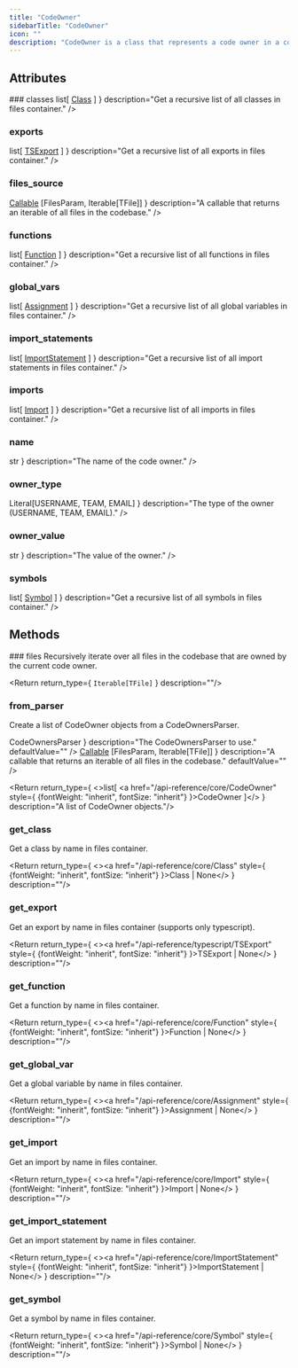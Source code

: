 ```yaml
---
title: "CodeOwner"
sidebarTitle: "CodeOwner"
icon: ""
description: "CodeOwner is a class that represents a code owner in a codebase. It is used to iterate over all files that are owned by a specific owner."
---
```


<GithubLinkNote link="https://github.com/codegen-sh/codegen/blob/develop/src/codegen/sdk/core/codeowner.py#L26-L102" />


## Attributes
<HorizontalDivider />
### <span className="text-primary">classes</span>
<HorizontalDivider light={true} />
<Attribute type={ <><span>list[</span> <a href="/api-reference/core/Class" style={ {fontWeight: "inherit", fontSize: "inherit"} }>Class</a> <span>]</span></> } description="Get a recursive list of all classes in files container." />

### <span className="text-primary">exports</span>
<HorizontalDivider light={true} />
<Attribute type={ <><span>list[</span> <a href="/api-reference/typescript/TSExport" style={ {fontWeight: "inherit", fontSize: "inherit"} }>TSExport</a> <span>]</span></> } description="Get a recursive list of all exports in files container." />

### <span className="text-primary">files_source</span>
<HorizontalDivider light={true} />
<Attribute type={ <><a href="/api-reference/core/Callable" style={ {fontWeight: "inherit", fontSize: "inherit"} }>Callable</a> <span>[FilesParam, Iterable[TFile]]</span></> } description="A callable that returns an iterable of all files in the codebase." />

### <span className="text-primary">functions</span>
<HorizontalDivider light={true} />
<Attribute type={ <><span>list[</span> <a href="/api-reference/core/Function" style={ {fontWeight: "inherit", fontSize: "inherit"} }>Function</a> <span>]</span></> } description="Get a recursive list of all functions in files container." />

### <span className="text-primary">global_vars</span>
<HorizontalDivider light={true} />
<Attribute type={ <><span>list[</span> <a href="/api-reference/core/Assignment" style={ {fontWeight: "inherit", fontSize: "inherit"} }>Assignment</a> <span>]</span></> } description="Get a recursive list of all global variables in files container." />

### <span className="text-primary">import_statements</span>
<HorizontalDivider light={true} />
<Attribute type={ <><span>list[</span> <a href="/api-reference/core/ImportStatement" style={ {fontWeight: "inherit", fontSize: "inherit"} }>ImportStatement</a> <span>]</span></> } description="Get a recursive list of all import statements in files container." />

### <span className="text-primary">imports</span>
<HorizontalDivider light={true} />
<Attribute type={ <><span>list[</span> <a href="/api-reference/core/Import" style={ {fontWeight: "inherit", fontSize: "inherit"} }>Import</a> <span>]</span></> } description="Get a recursive list of all imports in files container." />

### <span className="text-primary">name</span>
<HorizontalDivider light={true} />
<Attribute type={ <code className="text-sm bg-gray-100 px-2 py-0.5 rounded">str</code> } description="The name of the code owner." />

### <span className="text-primary">owner_type</span>
<HorizontalDivider light={true} />
<Attribute type={ <code className="text-sm bg-gray-100 px-2 py-0.5 rounded">Literal[USERNAME, TEAM, EMAIL]</code> } description="The type of the owner (USERNAME, TEAM, EMAIL)." />

### <span className="text-primary">owner_value</span>
<HorizontalDivider light={true} />
<Attribute type={ <code className="text-sm bg-gray-100 px-2 py-0.5 rounded">str</code> } description="The value of the owner." />

### <span className="text-primary">symbols</span>
<HorizontalDivider light={true} />
<Attribute type={ <><span>list[</span> <a href="/api-reference/core/Symbol" style={ {fontWeight: "inherit", fontSize: "inherit"} }>Symbol</a> <span>]</span></> } description="Get a recursive list of all symbols in files container." />


## Methods
<HorizontalDivider />
### <span className="text-primary">files</span>
Recursively iterate over all files in the codebase that are owned by the current code owner.
<GithubLinkNote link="https://github.com/codegen-sh/codegen/blob/develop/src/codegen/sdk/core/codeowner.py#L85-L87" />


<Return return_type={ <code className="text-sm bg-gray-100 px-2 py-0.5 rounded">Iterable[TFile]</code> } description=""/>


### <span className="text-primary">from_parser</span>
Create a list of CodeOwner objects from a CodeOwnersParser.
<GithubLinkNote link="https://github.com/codegen-sh/codegen/blob/develop/src/codegen/sdk/core/codeowner.py#L56-L74" />

<ParameterWrapper>
<Parameter
    name="parser"
    type={ <code className="text-sm bg-gray-100 px-2 py-0.5 rounded">CodeOwnersParser</code> }
    description="The CodeOwnersParser to use."
    defaultValue=""
/>
<Parameter
    name="file_source"
    type={ <><a href="/api-reference/core/Callable" style={ {fontWeight: "inherit", fontSize: "inherit"} }>Callable</a> <span>[FilesParam, Iterable[TFile]]</span></> }
    description="A callable that returns an iterable of all files in the codebase."
    defaultValue=""
/>
</ParameterWrapper>


<Return return_type={ <><span>list[</span> <a href="/api-reference/core/CodeOwner" style={ {fontWeight: "inherit", fontSize: "inherit"} }>CodeOwner</a> <span>]</span></> } description="A list of CodeOwner objects."/>


### <span className="text-primary">get_class</span>
Get a class by name in files container.
<GithubLinkNote link="https://github.com/codegen-sh/codegen/blob/develop/src/codegen/sdk/core/interfaces/has_symbols.py#L99-L101" />


<Return return_type={ <><a href="/api-reference/core/Class" style={ {fontWeight: "inherit", fontSize: "inherit"} }>Class</a> <span>| None</span></> } description=""/>


### <span className="text-primary">get_export</span>
Get an export by name in files container (supports only typescript).
<GithubLinkNote link="https://github.com/codegen-sh/codegen/blob/develop/src/codegen/sdk/core/interfaces/has_symbols.py#L108-L113" />


<Return return_type={ <><a href="/api-reference/typescript/TSExport" style={ {fontWeight: "inherit", fontSize: "inherit"} }>TSExport</a> <span>| None</span></> } description=""/>


### <span className="text-primary">get_function</span>
Get a function by name in files container.
<GithubLinkNote link="https://github.com/codegen-sh/codegen/blob/develop/src/codegen/sdk/core/interfaces/has_symbols.py#L103-L105" />


<Return return_type={ <><a href="/api-reference/core/Function" style={ {fontWeight: "inherit", fontSize: "inherit"} }>Function</a> <span>| None</span></> } description=""/>


### <span className="text-primary">get_global_var</span>
Get a global variable by name in files container.
<GithubLinkNote link="https://github.com/codegen-sh/codegen/blob/develop/src/codegen/sdk/core/interfaces/has_symbols.py#L95-L97" />


<Return return_type={ <><a href="/api-reference/core/Assignment" style={ {fontWeight: "inherit", fontSize: "inherit"} }>Assignment</a> <span>| None</span></> } description=""/>


### <span className="text-primary">get_import</span>
Get an import by name in files container.
<GithubLinkNote link="https://github.com/codegen-sh/codegen/blob/develop/src/codegen/sdk/core/interfaces/has_symbols.py#L115-L117" />


<Return return_type={ <><a href="/api-reference/core/Import" style={ {fontWeight: "inherit", fontSize: "inherit"} }>Import</a> <span>| None</span></> } description=""/>


### <span className="text-primary">get_import_statement</span>
Get an import statement by name in files container.
<GithubLinkNote link="https://github.com/codegen-sh/codegen/blob/develop/src/codegen/sdk/core/interfaces/has_symbols.py#L91-L93" />


<Return return_type={ <><a href="/api-reference/core/ImportStatement" style={ {fontWeight: "inherit", fontSize: "inherit"} }>ImportStatement</a> <span>| None</span></> } description=""/>


### <span className="text-primary">get_symbol</span>
Get a symbol by name in files container.
<GithubLinkNote link="https://github.com/codegen-sh/codegen/blob/develop/src/codegen/sdk/core/interfaces/has_symbols.py#L87-L89" />


<Return return_type={ <><a href="/api-reference/core/Symbol" style={ {fontWeight: "inherit", fontSize: "inherit"} }>Symbol</a> <span>| None</span></> } description=""/>
